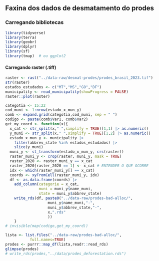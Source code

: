 
## Faxina dos dados de desmatamento do prodes

### Carregando bibliotecas

```r
library(tidyverse)
library(terra)
library(geobr)
library(dplyr)
library(sf)
library(tmap)  # ou ggplot2
```

#### Carregando raster (.tiff)

```r
raster <- rast("../data-raw/desmat-prodes/prodes_brasil_2023.tif")
str(raster)
estados_estudados <- c("MT","MS","GO","DF")
municipality <- read_municipality(showProgress = FALSE)
raster::plot(raster)
```

```r
categotia <- 15:22
cod_muni <- 1:nrow(estado_x_mun_y)
comb <- expand.grid(categotia,cod_muni, sep = " ")
codigo <- paste(comb$Var1, comb$Var2)
get_my_coord <- function(x){
  x_cat <- str_split(x," ",simplify = TRUE)[1,1] |> as.numeric()
  y_muni <- str_split(x," ",simplify = TRUE)[1,2] |> as.numeric()
  estado_x_mun_y <- municipality |> 
    filter(abbrev_state %in% estados_estudados) |> 
    slice(y_muni)
  muni_y <- st_transform(estado_x_mun_y, crs(raster))
  raster_muni_y <- crop(raster, muni_y, mask = TRUE)
  raster_2020 <- raster_muni_y == x_cat
  raster_2020[raster_2020 == 1] <- x_cat # ENTENDER O QUE OCORRE
  idx <- which(raster_muni_y[] == x_cat)
  coords <- xyFromCell(raster_muni_y, idx)  
  df <- as.data.frame(coords) |>
    add_column(categorie = x_cat,
               muni = muni_y$name_muni,
               state = muni_y$abbrev_state) 
    write_rds(df, paste0("../data-raw/prodes-bad-alloc/",
                   muni_y$name_muni,"-",
                   muni_y$abbrev_state,"-",
                   x,".rds"
                   ))
    }
# invisible(map(codigo,get_my_coord))
```

```r
lista <- list.files("../data-raw/prodes-bad-alloc/",
           full.names=TRUE)
prodes <- purrr::map_df(lista,readr::read_rds)
glimpse(prodes)
# write_rds(prodes,"../data/prodes_deforestation.rds")
```














